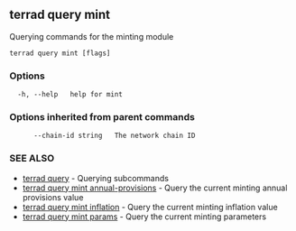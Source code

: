 ## terrad query mint

Querying commands for the minting module

```
terrad query mint [flags]
```

### Options

```
  -h, --help   help for mint
```

### Options inherited from parent commands

```
      --chain-id string   The network chain ID
```

### SEE ALSO

* [terrad query](terrad_query.md)	 - Querying subcommands
* [terrad query mint annual-provisions](terrad_query_mint_annual-provisions.md)	 - Query the current minting annual provisions value
* [terrad query mint inflation](terrad_query_mint_inflation.md)	 - Query the current minting inflation value
* [terrad query mint params](terrad_query_mint_params.md)	 - Query the current minting parameters


